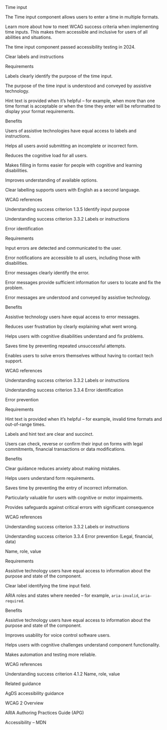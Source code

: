 Time input 

The Time input component allows users to enter a time in multiple formats. 

 

Learn more about how to meet WCAG success criteria when implementing time inputs. This makes them accessible and inclusive for users of all abilities and situations. 

The time input component passed accessibility testing in 2024. 

 

Clear labels and instructions 

Requirements 

Labels clearly identify the purpose of the time input. 

The purpose of the time input is understood and conveyed by assistive technology. 

Hint text is provided when it’s helpful – for example, when more than one time format is acceptable or when the time they enter will be reformatted to display your format requirements. 

Benefits 

Users of assistive technologies have equal access to labels and instructions. 

Helps all users avoid submitting an incomplete or incorrect form. 

Reduces the cognitive load for all users. 

Makes filling in forms easier for people with cognitive and learning disabilities. 

Improves understanding of available options. 

Clear labelling supports users with English as a second language. 

 

WCAG references 

Understanding success criterion 1.3.5 Identify input purpose 

Understanding success criterion 3.3.2 Labels or instructions 

 

Error identification 

Requirements 

Input errors are detected and communicated to the user. 

Error notifications are accessible to all users, including those with disabilities. 

Error messages clearly identify the error. 

Error messages provide sufficient information for users to locate and fix the problem. 

Error messages are understood and conveyed by assistive technology. 

 

Benefits 

Assistive technology users have equal access to error messages. 

Reduces user frustration by clearly explaining what went wrong. 

Helps users with cognitive disabilities understand and fix problems. 

Saves time by preventing repeated unsuccessful attempts. 

Enables users to solve errors themselves without having to contact tech support. 

 

WCAG references 

Understanding success criterion 3.3.2 Labels or instructions 

Understanding success criterion 3.3.4 Error identification 

 

Error prevention 

Requirements 

Hint text is provided when it’s helpful – for example, invalid time formats and out-of-range times. 

Labels and hint text are clear and succinct. 

Users can check, reverse or confirm their input on forms with legal commitments, financial transactions or data modifications. 

 

Benefits 

Clear guidance reduces anxiety about making mistakes. 

Helps users understand form requirements. 

Saves time by preventing the entry of incorrect information. 

Particularly valuable for users with cognitive or motor impairments. 

Provides safeguards against critical errors with significant consequence 

 

WCAG references 

Understanding success criterion 3.3.2 Labels or instructions 

Understanding success criterion 3.3.4 Error prevention  (Legal, financial, data) 

 

Name, role, value 

Requirements 

Assistive technology users have equal access to information about the purpose and state of the component. 

Clear label identifying the time input field. 

ARIA roles and states where needed – for example, `aria-invalid`, `aria-required`. 

 

Benefits 

Assistive technology users have equal access to information about the purpose and state of the component. 

Improves usability for voice control software users. 

Helps users with cognitive challenges understand component functionality. 

Makes automation and testing more reliable. 

 

WCAG references 

Understanding success criterion 4.1.2 Name, role, value 

 

Related guidance 

AgDS accessibility guidance 

WCAG 2 Overview 

ARIA Authoring Practices Guide (APG) 

Accessibility – MDN 

 

 